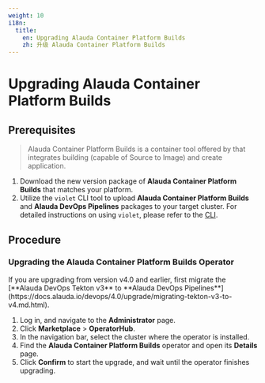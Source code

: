 ```yaml
---
weight: 10
i18n:
  title:
    en: Upgrading Alauda Container Platform Builds
    zh: 升级 Alauda Container Platform Builds
---
```


# Upgrading Alauda Container Platform Builds

## Prerequisites

> Alauda Container Platform Builds is a container tool offered by <Term name="product" textCase="capitalize" /> that integrates building (capable of Source to Image) and create application.

1. Download the new version package of **Alauda Container Platform Builds** that matches your platform.
2. Utilize the `violet` CLI tool to upload **Alauda Container Platform Builds** and **Alauda DevOps Pipelines** packages to your target cluster. For detailed instructions on using `violet`, please refer to the [CLI](/ui/cli_tools/index.mdx).

## Procedure


### Upgrading the Alauda Container Platform Builds Operator

<Directive type="info" title="INFO">
If you are upgrading from version v4.0 and earlier, first migrate the [**Alauda DevOps Tekton v3** to **Alauda DevOps Pipelines**](https://docs.alauda.io/devops/4.0/upgrade/migrating-tekton-v3-to-v4.md.html).
</Directive>


1. Log in, and navigate to the **Administrator** page.
2. Click **Marketplace** > **OperatorHub**.
3. In the navigation bar, select the cluster where the operator is installed.
4. Find the **Alauda Container Platform Builds** operator and open its **Details** page.
5. Click **Confirm** to start the upgrade, and wait until the operator finishes upgrading.
